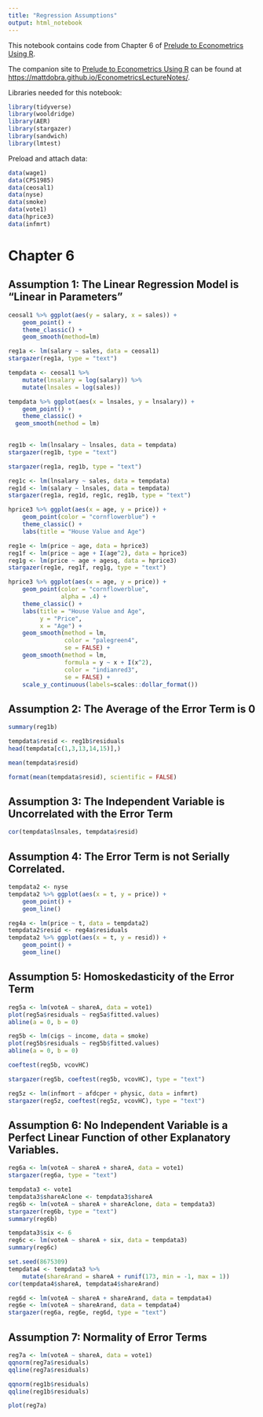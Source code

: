 ```yaml
---
title: "Regression Assumptions"
output: html_notebook
---
```


This notebook contains code from Chapter 6 of [Prelude to Econometrics Using R](https://bookdown.org/mattdobra/Prelude/).  

The companion site to [Prelude to Econometrics Using R](https://bookdown.org/mattdobra/Prelude/) can be found at [https://mattdobra.github.io/EconometricsLectureNotes/](https://mattdobra.github.io/EconometricsLectureNotes/).

Libraries needed for this notebook:

```r
library(tidyverse)
library(wooldridge)
library(AER)
library(stargazer)
library(sandwich)
library(lmtest)
```

Preload and attach data:

```r
data(wage1)
data(CPS1985)
data(ceosal1)
data(nyse)
data(smoke)
data(vote1)
data(hprice3)
data(infmrt)

```

# Chapter 6

## Assumption 1: The Linear Regression Model is "Linear in Parameters"  

```r
ceosal1 %>% ggplot(aes(y = salary, x = sales)) + 
    geom_point() +
    theme_classic() +
    geom_smooth(method=lm)
```


```r
reg1a <- lm(salary ~ sales, data = ceosal1)
stargazer(reg1a, type = "text")
```

```r
tempdata <- ceosal1 %>% 
    mutate(lnsalary = log(salary)) %>% 
    mutate(lnsales = log(sales))
```

```r
tempdata %>% ggplot(aes(x = lnsales, y = lnsalary)) +
    geom_point() +
    theme_classic() +
  geom_smooth(method = lm)
    
```


```r
reg1b <- lm(lnsalary ~ lnsales, data = tempdata)
stargazer(reg1b, type = "text")
```


```r
stargazer(reg1a, reg1b, type = "text")
```

```r
reg1c <- lm(lnsalary ~ sales, data = tempdata)
reg1d <- lm(salary ~ lnsales, data = tempdata)
stargazer(reg1a, reg1d, reg1c, reg1b, type = "text")
```


```r
hprice3 %>% ggplot(aes(x = age, y = price)) +
    geom_point(color = "cornflowerblue") +
    theme_classic() +
    labs(title = "House Value and Age") 
```

```r
reg1e <- lm(price ~ age, data = hprice3)
reg1f <- lm(price ~ age + I(age^2), data = hprice3)
reg1g <- lm(price ~ age + agesq, data = hprice3)
stargazer(reg1e, reg1f, reg1g, type = "text")
```

```r
hprice3 %>% ggplot(aes(x = age, y = price)) +
    geom_point(color = "cornflowerblue",
               alpha = .4) +
    theme_classic() +
    labs(title = "House Value and Age",
         y = "Price",
         x = "Age") +
    geom_smooth(method = lm, 
                color = "palegreen4",
                se = FALSE) +
    geom_smooth(method = lm, 
                formula = y ~ x + I(x^2),
                color = "indianred3",
                se = FALSE) +
    scale_y_continuous(labels=scales::dollar_format())
```

## Assumption 2: The Average of the Error Term is 0


```r
summary(reg1b)
```


```r
tempdata$resid <- reg1b$residuals
head(tempdata[c(1,3,13,14,15)],)
```


```r
mean(tempdata$resid)
```

```r
format(mean(tempdata$resid), scientific = FALSE)
```

## Assumption 3: The Independent Variable is Uncorrelated with the Error Term

```r
cor(tempdata$lnsales, tempdata$resid)
```

## Assumption 4: The Error Term is not Serially Correlated.

```r
tempdata2 <- nyse 
tempdata2 %>% ggplot(aes(x = t, y = price)) +
    geom_point() +
    geom_line()
```


```r
reg4a <- lm(price ~ t, data = tempdata2)
tempdata2$resid <- reg4a$residuals
tempdata2 %>% ggplot(aes(x = t, y = resid)) +
    geom_point() +
    geom_line()
```

## Assumption 5: Homoskedasticity of the Error Term

```r
reg5a <- lm(voteA ~ shareA, data = vote1)
plot(reg5a$residuals ~ reg5a$fitted.values)
abline(a = 0, b = 0)
```

```r
reg5b <- lm(cigs ~ income, data = smoke)
plot(reg5b$residuals ~ reg5b$fitted.values)
abline(a = 0, b = 0)
```


```r
coeftest(reg5b, vcovHC)
```

```r
stargazer(reg5b, coeftest(reg5b, vcovHC), type = "text")
```

```r
reg5z <- lm(infmort ~ afdcper + physic, data = infmrt)
stargazer(reg5z, coeftest(reg5z, vcovHC), type = "text")
```

## Assumption 6: No Independent Variable is a Perfect Linear Function of other Explanatory Variables.

```r
reg6a <- lm(voteA ~ shareA + shareA, data = vote1)
stargazer(reg6a, type = "text")
```

```r
tempdata3 <- vote1
tempdata3$shareAclone <- tempdata3$shareA
reg6b <- lm(voteA ~ shareA + shareAclone, data = tempdata3)
stargazer(reg6b, type = "text")
summary(reg6b)
```

```r
tempdata3$six <- 6
reg6c <- lm(voteA ~ shareA + six, data = tempdata3)
summary(reg6c)
```

```r
set.seed(8675309)
tempdata4 <- tempdata3 %>% 
    mutate(shareArand = shareA + runif(173, min = -1, max = 1))
cor(tempdata4$shareA, tempdata4$shareArand)
```


```r
reg6d <- lm(voteA ~ shareA + shareArand, data = tempdata4)
reg6e <- lm(voteA ~ shareArand, data = tempdata4)
stargazer(reg6a, reg6e, reg6d, type = "text")
```

## Assumption 7: Normality of Error Terms


```r
reg7a <- lm(voteA ~ shareA, data = vote1)
qqnorm(reg7a$residuals)
qqline(reg7a$residuals)
```

```r
qqnorm(reg1b$residuals)
qqline(reg1b$residuals)
```


```r
plot(reg7a)
```
